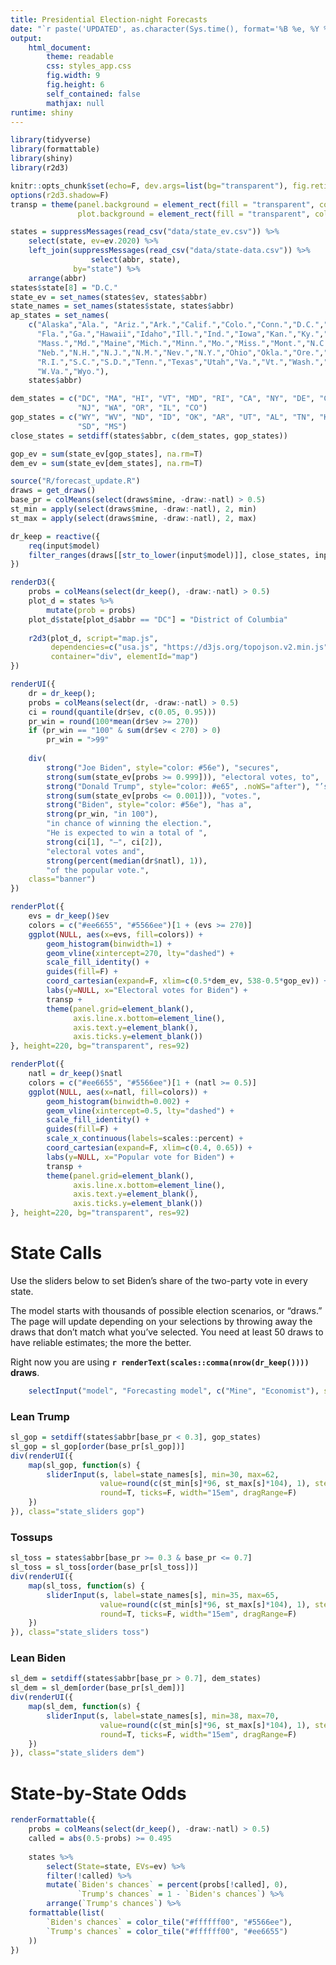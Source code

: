```yaml
---
title: Presidential Election-night Forecasts
date: "`r paste('UPDATED', as.character(Sys.time(), format='%B %e, %Y %I:%M %p %Z'))`"
output:
    html_document:
        theme: readable
        css: styles_app.css
        fig.width: 9
        fig.height: 6
        self_contained: false
        mathjax: null
runtime: shiny
---
```



```r
library(tidyverse)
library(formattable)
library(shiny)
library(r2d3)

knitr::opts_chunk$set(echo=F, dev.args=list(bg="transparent"), fig.retina=2)
options(r2d3.shadow=F)
transp = theme(panel.background = element_rect(fill = "transparent", colour = NA),
               plot.background = element_rect(fill = "transparent", colour = NA))

states = suppressMessages(read_csv("data/state_ev.csv")) %>%
    select(state, ev=ev.2020) %>%
    left_join(suppressMessages(read_csv("data/state-data.csv")) %>%
                  select(abbr, state),
              by="state") %>%
    arrange(abbr)
states$state[8] = "D.C."
state_ev = set_names(states$ev, states$abbr)
state_names = set_names(states$state, states$abbr)
ap_states = set_names(
    c("Alaska","Ala.", "Ariz.","Ark.","Calif.","Colo.","Conn.","D.C.","Del.",
      "Fla.","Ga.","Hawaii","Idaho","Ill.","Ind.","Iowa","Kan.","Ky.","La.",
      "Mass.","Md.","Maine","Mich.","Minn.","Mo.","Miss.","Mont.","N.C.","N.D.",
      "Neb.","N.H.","N.J.","N.M.","Nev.","N.Y.","Ohio","Okla.","Ore.","Pa.",
      "R.I.","S.C.","S.D.","Tenn.","Texas","Utah","Va.","Vt.","Wash.","Wis.",
      "W.Va.","Wyo."), 
    states$abbr)

dem_states = c("DC", "MA", "HI", "VT", "MD", "RI", "CA", "NY", "DE", "CT", 
               "NJ", "WA", "OR", "IL", "CO")
gop_states = c("WY", "WV", "ND", "ID", "OK", "AR", "UT", "AL", "TN", "KY", 
               "SD", "MS")
close_states = setdiff(states$abbr, c(dem_states, gop_states))

gop_ev = sum(state_ev[gop_states], na.rm=T)
dem_ev = sum(state_ev[dem_states], na.rm=T)

source("R/forecast_update.R")
draws = get_draws()
base_pr = colMeans(select(draws$mine, -draw:-natl) > 0.5)
st_min = apply(select(draws$mine, -draw:-natl), 2, min)
st_max = apply(select(draws$mine, -draw:-natl), 2, max)
```

```r
dr_keep = reactive({
    req(input$model)
    filter_ranges(draws[[str_to_lower(input$model)]], close_states, input) 
}) 

renderD3({
    probs = colMeans(select(dr_keep(), -draw:-natl) > 0.5)
    plot_d = states %>% 
        mutate(prob = probs)
    plot_d$state[plot_d$abbr == "DC"] = "District of Columbia"
    
    r2d3(plot_d, script="map.js", 
         dependencies=c("usa.js", "https://d3js.org/topojson.v2.min.js"),
         container="div", elementId="map")
})

renderUI({
    dr = dr_keep();
    probs = colMeans(select(dr, -draw:-natl) > 0.5)
    ci = round(quantile(dr$ev, c(0.05, 0.95)))
    pr_win = round(100*mean(dr$ev >= 270))
    if (pr_win == "100" & sum(dr$ev < 270) > 0)
        pr_win = ">99"
    
    div(
        strong("Joe Biden", style="color: #56e"), "secures",
        strong(sum(state_ev[probs >= 0.999])), "electoral votes, to",
        strong("Donald Trump", style="color: #e65", .noWS="after"), "’s",
        strong(sum(state_ev[probs <= 0.001])), "votes.",
        strong("Biden", style="color: #56e"), "has a",
        strong(pr_win, "in 100"),
        "in chance of winning the election.",
        "He is expected to win a total of ",
        strong(ci[1], "–", ci[2]),
        "electoral votes and",
        strong(percent(median(dr$natl), 1)),
        "of the popular vote.",
    class="banner")
})

renderPlot({
    evs = dr_keep()$ev
    colors = c("#ee6655", "#5566ee")[1 + (evs >= 270)]
    ggplot(NULL, aes(x=evs, fill=colors)) + 
        geom_histogram(binwidth=1) +
        geom_vline(xintercept=270, lty="dashed") +
        scale_fill_identity() +
        guides(fill=F) +
        coord_cartesian(expand=F, xlim=c(0.5*dem_ev, 538-0.5*gop_ev)) +
        labs(y=NULL, x="Electoral votes for Biden") +
        transp +
        theme(panel.grid=element_blank(),
              axis.line.x.bottom=element_line(),
              axis.text.y=element_blank(),
              axis.ticks.y=element_blank())
}, height=220, bg="transparent", res=92)

renderPlot({
    natl = dr_keep()$natl
    colors = c("#ee6655", "#5566ee")[1 + (natl >= 0.5)]
    ggplot(NULL, aes(x=natl, fill=colors)) + 
        geom_histogram(binwidth=0.002) +
        geom_vline(xintercept=0.5, lty="dashed") +
        scale_fill_identity() +
        guides(fill=F) +
        scale_x_continuous(labels=scales::percent) +
        coord_cartesian(expand=F, xlim=c(0.4, 0.65)) +
        labs(y=NULL, x="Popular vote for Biden") +
        transp +
        theme(panel.grid=element_blank(),
              axis.line.x.bottom=element_line(),
              axis.text.y=element_blank(),
              axis.ticks.y=element_blank())
}, height=220, bg="transparent", res=92)
```


# State Calls
Use the sliders below to set Biden's share of the two-party vote in every state.

The model starts with thousands of possible election scenarios, or "draws." The
page will update depending on your selections by throwing away the draws that
don't match what you've selected. You need at least 50 draws to have reliable
estimates; the more the better.

Right now you are using  __`r renderText(scales::comma(nrow(dr_keep())))` draws__.

```r
    selectInput("model", "Forecasting model", c("Mine", "Economist"), selectize=F)
```

### Lean Trump
```r
sl_gop = setdiff(states$abbr[base_pr < 0.3], gop_states)
sl_gop = sl_gop[order(base_pr[sl_gop])]
div(renderUI({
    map(sl_gop, function(s) {
        sliderInput(s, label=state_names[s], min=30, max=62,
                    value=round(c(st_min[s]*96, st_max[s]*104), 1), step=0.05,
                    round=T, ticks=F, width="15em", dragRange=F) 
    })
}), class="state_sliders gop")

```

### Tossups
```r
sl_toss = states$abbr[base_pr >= 0.3 & base_pr <= 0.7]
sl_toss = sl_toss[order(base_pr[sl_toss])]
div(renderUI({
    map(sl_toss, function(s) {
        sliderInput(s, label=state_names[s], min=35, max=65,
                    value=round(c(st_min[s]*96, st_max[s]*104), 1), step=0.05,
                    round=T, ticks=F, width="15em", dragRange=F) 
    })
}), class="state_sliders toss")

```


### Lean Biden
```r
sl_dem = setdiff(states$abbr[base_pr > 0.7], dem_states)
sl_dem = sl_dem[order(base_pr[sl_dem])]
div(renderUI({
    map(sl_dem, function(s) {
        sliderInput(s, label=state_names[s], min=38, max=70,
                    value=round(c(st_min[s]*96, st_max[s]*104), 1), step=0.05,
                    round=T, ticks=F, width="15em", dragRange=F) 
    })
}), class="state_sliders dem")

```

# State-by-State Odds
```r
renderFormattable({
    probs = colMeans(select(dr_keep(), -draw:-natl) > 0.5)
    called = abs(0.5-probs) >= 0.495
    
    states %>% 
        select(State=state, EVs=ev) %>% 
        filter(!called) %>%
        mutate(`Biden's chances` = percent(probs[!called], 0),
               `Trump's chances` = 1 - `Biden's chances`) %>%
        arrange(`Trump's chances`) %>%
    formattable(list(
        `Biden's chances` = color_tile("#ffffff00", "#5566ee"),
        `Trump's chances` = color_tile("#ffffff00", "#ee6655")
    ))
})
```
